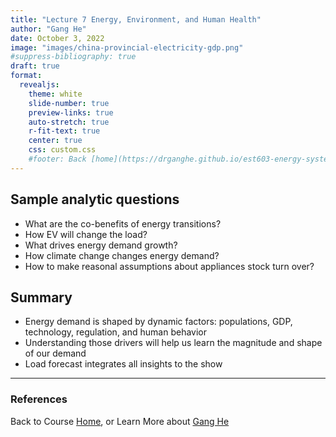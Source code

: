 ```yaml
---
title: "Lecture 7 Energy, Environment, and Human Health"
author: "Gang He"
date: October 3, 2022
image: "images/china-provincial-electricity-gdp.png"
#suppress-bibliography: true
draft: true
format:
  revealjs:
    theme: white
    slide-number: true
    preview-links: true
    auto-stretch: true
    r-fit-text: true
    center: true
    css: custom.css
    #footer: Back [home](https://drganghe.github.io/est603-energy-systems-analysis-2022-fall/)
---
```


## Sample analytic questions

- What are the co-benefits of energy transitions?  
- How EV will change the load?    
- What drives energy demand growth?  
- How climate change changes energy demand?   
- How to make reasonal assumptions about appliances stock turn over?  



## Summary

- Energy demand is shaped by dynamic factors: populations, GDP, technology, regulation, and human behavior   
- Understanding those drivers will help us learn the magnitude and shape of our demand  
- Load forecast integrates all insights to the show    


---
### References

::: {#refs}
:::

::: footer
Back to Course [Home](https://drganghe.github.io/est603-energy-systems-analysis-2022-fall/), or Learn More about [Gang He](https://drganghe.github.io)
:::
